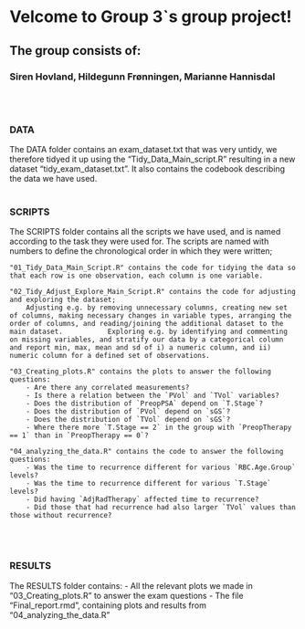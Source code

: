 # Velcome to Group 3`s group project! 
## The group consists of:
### Siren Hovland, Hildegunn Frønningen, Marianne Hannisdal 
<br>
<br>

### **DATA** <br>

The DATA folder contains an exam_dataset.txt that was very untidy, we therefore tidyed it up using the "Tidy_Data_Main_script.R" resulting in a new dataset "tidy_exam_dataset.txt". It also contains the codebook describing the data we have used.
<br>
<br>

### **SCRIPTS** <br>

The SCRIPTS folder contains all the scripts we have used, and is named according to the task they were used for. The scripts are named with numbers to define the chronological order in which they were written;

    "01_Tidy_Data_Main_Script.R" contains the code for tidying the data so that each row is one observation, each column is one variable.
    
    "02_Tidy_Adjust_Explore_Main_Script.R" contains the code for adjusting and exploring the dataset; 
        Adjusting e.g. by removing unnecessary columns, creating new set of columns, making necessary changes in variable types, arranging the order of columns, and reading/joining the additional dataset to the main dataset.           Exploring e.g. by identifying and commenting on missing variables, and stratify our data by a categorical column and report min, max, mean and sd of i) a numeric column, and ii) numeric column for a defined set of observations.
        
    "03_Creating_plots.R" contains the plots to answer the following questions:
        - Are there any correlated measurements?
        - Is there a relation between the `PVol` and `TVol` variables?
        - Does the distribution of `PreopPSA` depend on `T.Stage`?
        - Does the distribution of `PVol` depend on `sGS`?
        - Does the distribution of `TVol` depend on `sGS`?
        - Where there more `T.Stage == 2` in the group with `PreopTherapy == 1` than in `PreopTherapy == 0`?

    "04_analyzing_the_data.R" contains the code to answer the following questions:
        - Was the time to recurrence different for various `RBC.Age.Group` levels?
        - Was the time to recurrence different for various `T.Stage` levels?
        - Did having `AdjRadTherapy` affected time to recurrence?
        - Did those that had recurrence had also larger `TVol` values than those without recurrence?
<br>
<br>

### **RESULTS** <br>

The RESULTS folder contains:
    - All the relevant plots we made in "03_Creating_plots.R" to answer the exam questions
    - The file "Final_report.rmd", containing plots and results from "04_analyzing_the_data.R"

